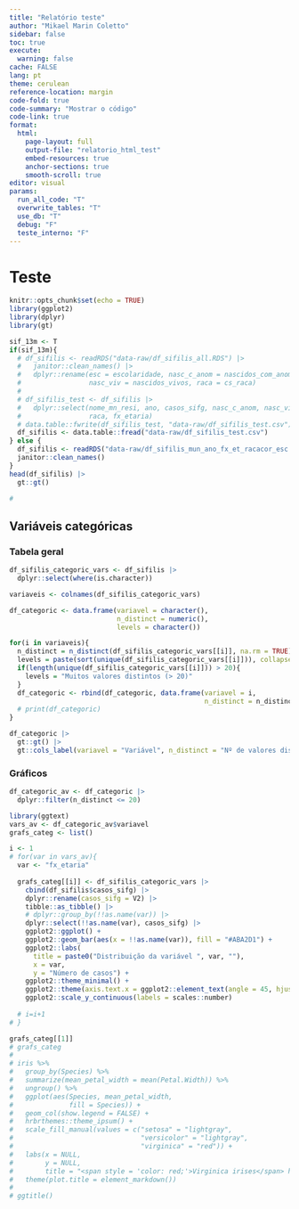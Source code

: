 ---
title: "Relatório teste"
author: "Mikael Marin Coletto"
sidebar: false
toc: true
execute:
  warning: false
cache: FALSE
lang: pt
theme: cerulean
reference-location: margin
code-fold: true
code-summary: "Mostrar o código"
code-link: true
format: 
  html:
    page-layout: full
    output-file: "relatorio_html_test"
    embed-resources: true
    anchor-sections: true
    smooth-scroll: true
editor: visual
params:
  run_all_code: "T"
  overwrite_tables: "T"
  use_db: "T"
  debug: "F"
  teste_interno: "F"
---

# Teste

```{r setup, include=FALSE}
knitr::opts_chunk$set(echo = TRUE)
library(ggplot2)
library(dplyr)
library(gt)
```

```{r lendo-dados}
sif_13m <- T
if(sif_13m){
  # df_sifilis <- readRDS("data-raw/df_sifilis_all.RDS") |>
  #   janitor::clean_names() |>
  #   dplyr::rename(esc = escolaridade, nasc_c_anom = nascidos_com_anomalia,
  #                 nasc_viv = nascidos_vivos, raca = cs_raca)
  # 
  # df_sifilis_test <- df_sifilis |>
  #   dplyr::select(nome_mn_resi, ano, casos_sifg, nasc_c_anom, nasc_viv, 
  #                 raca, fx_etaria)
  # data.table::fwrite(df_sifilis_test, "data-raw/df_sifilis_test.csv")
  df_sifilis <- data.table::fread("data-raw/df_sifilis_test.csv")
} else {
  df_sifilis <- readRDS("data-raw/df_sifilis_mun_ano_fx_et_racacor_esc.RDS") |>
  janitor::clean_names()
}
head(df_sifilis) |> 
  gt::gt()

# 

```

## Variáveis categóricas

### Tabela geral

```{r analise-categoricas}
df_sifilis_categoric_vars <- df_sifilis |> 
  dplyr::select(where(is.character))

variaveis <- colnames(df_sifilis_categoric_vars)

df_categoric <- data.frame(variavel = character(), 
                           n_distinct = numeric(), 
                           levels = character())

for(i in variaveis){
  n_distinct = n_distinct(df_sifilis_categoric_vars[[i]], na.rm = TRUE)
  levels = paste(sort(unique(df_sifilis_categoric_vars[[i]])), collapse = ", ")
  if(length(unique(df_sifilis_categoric_vars[[i]])) > 20){
    levels = "Muitos valores distintos (> 20)"
  }
  df_categoric <- rbind(df_categoric, data.frame(variavel = i, 
                                                 n_distinct = n_distinct, levels = levels))
  # print(df_categoric)
}

df_categoric |> 
  gt::gt() |> 
  gt::cols_label(variavel = "Variável", n_distinct = "Nº de valores distintos", levels = "Valores distintos")

```

### Gráficos

```{r graficos-categoricas}
df_categoric_av <- df_categoric |>
  dplyr::filter(n_distinct <= 20)

library(ggtext)
vars_av <- df_categoric_av$variavel
grafs_categ <- list()

i <- 1
# for(var in vars_av){  
  var <- "fx_etaria"
  
  grafs_categ[[i]] <- df_sifilis_categoric_vars |>
    cbind(df_sifilis$casos_sifg) |>
    dplyr::rename(casos_sifg = V2) |>
    tibble::as_tibble() |>
    # dplyr::group_by(!!as.name(var)) |>
    dplyr::select(!!as.name(var), casos_sifg) |>
    ggplot2::ggplot() +
    ggplot2::geom_bar(aes(x = !!as.name(var)), fill = "#ABA2D1") +
    ggplot2::labs(
      title = paste0("Distribuição da variável ", var, ""),
      x = var,
      y = "Número de casos") +
    ggplot2::theme_minimal() +
    ggplot2::theme(axis.text.x = ggplot2::element_text(angle = 45, hjust = 1)) +
    ggplot2::scale_y_continuous(labels = scales::number)
  
  # i=i+1
# }

grafs_categ[[1]]
# grafs_categ
# 
# iris %>% 
#   group_by(Species) %>% 
#   summarize(mean_petal_width = mean(Petal.Width)) %>% 
#   ungroup() %>% 
#   ggplot(aes(Species, mean_petal_width,
#              fill = Species)) +
#   geom_col(show.legend = FALSE) +
#   hrbrthemes::theme_ipsum() +
#   scale_fill_manual(values = c("setosa" = "lightgray",
#                                "versicolor" = "lightgray",
#                                "virginica" = "red")) +
#   labs(x = NULL,
#        y = NULL,
#        title = "<span style = 'color: red;'>Virginica irises</span> have the largest average sepal width") +
#   theme(plot.title = element_markdown())
# 
# ggtitle()

```
